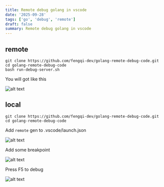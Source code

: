 ```yaml
---
title: Remote debug golang in vscode
date: '2025-09-28'
tags: ['go', 'debug', 'remote']
draft: false
summary: Remote debug golang in vscode
---
```


## remote

```
git clone https://github.com/fengqi-dev/golang-remote-debug-code.git
cd golang-remote-debug-code
bash run-debug-server.sh
```

You will got like this

![alt text](/static/images/2025-09/config.png)

## local

```
git clone https://github.com/fengqi-dev/golang-remote-debug-code.git
cd golang-remote-debug-code
```

Add `remote` gen to .vscode/launch.json

![alt text](/static/images/2025-09/launch.png)

Add some breakpoint

![alt text](/static/images/2025-09/debug-1.png)

Press F5 to debug

![alt text](/static/images/2025-09/debug-2.png)